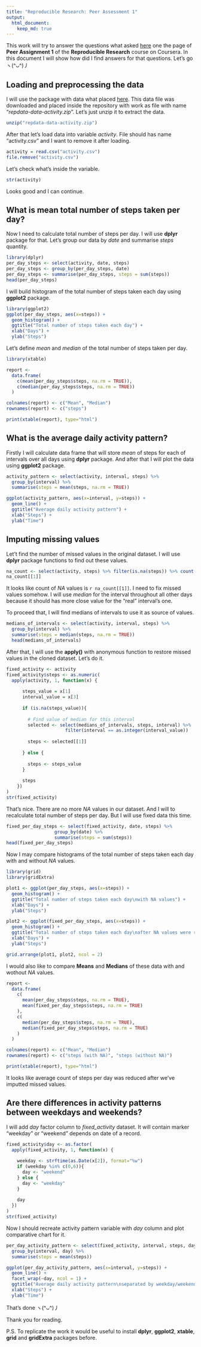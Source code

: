 ```yaml
---
title: "Reproducible Research: Peer Assessment 1"
output: 
  html_document:
    keep_md: true
---
```


This work will try to answer the questions what asked [here][1] one the page of **Peer Assignment 1** of the **Reproducible Research** course on Coursera. In this document I will show how did I find answers for that questions. Let's go ヽ(\^ᴗ\^)丿

## Loading and preprocessing the data

I will use the package with data what placed [here][2]. This data file was downloaded and placed inside the repository with work as file with name "*repdata-data-activity.zip*". Let's just unzip it to extract the data. 

```r
unzip("repdata-data-activity.zip")
```

After that let's load data into variable *activity*. File should has name "activity.csv" and I want to remove it after loading. 

```r
activity = read.csv("activity.csv")
file.remove("activity.csv")
```

Let's check what's inside the variable.

```r
str(activity)
```

Looks good and I can continue.

## What is mean total number of steps taken per day?

Now I need to calculate total number of steps per day. I will use **dplyr** package for that. Let's group our data by *date* and summarise *steps* quantity. 

```r
library(dplyr)
per_day_steps <- select(activity, date, steps)
per_day_steps <- group_by(per_day_steps, date)
per_day_steps <- summarise(per_day_steps, steps = sum(steps))
head(per_day_steps)
```

I will build histogram of the total number of steps taken each day using **ggplot2** package.

```r
library(ggplot2)
ggplot(per_day_steps, aes(x=steps)) + 
  geom_histogram() + 
  ggtitle("Total number of steps taken each day") + 
  xlab("Days") +
  ylab("Steps") 
```

Let's define *mean* and *median* of the total number of steps taken per day.

```r
library(xtable)

report <- 
  data.frame(
    c(mean(per_day_steps$steps, na.rm = TRUE)),
    c(median(per_day_steps$steps, na.rm = TRUE))
  )

colnames(report) <- c("Mean", "Median")
rownames(report) <- c("steps")

print(xtable(report), type="html")
```

## What is the average daily activity pattern?

Firstly I will calculate data frame that will store *mean* of steps for each of intervals over all days using **dplyr** package. And after that I will plot the data using **ggplot2** package.

```r
activity_pattern <- select(activity, interval, steps) %>% 
  group_by(interval) %>% 
  summarise(steps = mean(steps, na.rm = TRUE))

ggplot(activity_pattern, aes(x=interval, y=steps)) +
  geom_line() +
  ggtitle("Average daily activity pattern") + 
  xlab("Steps") + 
  ylab("Time")
```

## Imputing missing values

Let't find the number of missed values in the original dataset. I will use **dplyr** package functions to find out these values.  

```r
na_count <- select(activity, steps) %>% filter(is.na(steps)) %>% count()
na_count[[1]]
```

It looks like count of *NA* values is `r na_count[[1]]`. I need to fix missed values somehow. I will use *median* for the interval throughout all other days because it should has more close value for the "real" interval's one. 

To proceed that, I will find medians of intervals to use it as source of values.

```r
medians_of_intervals <- select(activity, interval, steps) %>% 
  group_by(interval) %>% 
  summarise(steps = median(steps, na.rm = TRUE))
  head(medians_of_intervals)
```

After that, I will use the **apply()** with anonymous function to restore missed values in the cloned dataset. Let's do it. 

```r
fixed_activity <- activity
fixed_activity$steps <- as.numeric(
  apply(activity, 1, function(x) { 
    
      steps_value = x[1]
      interval_value = x[3]
      
      if (is.na(steps_value)){
   
        # Find value of median for this interval
        selected <- select(medians_of_intervals, steps, interval) %>% 
                      filter(interval == as.integer(interval_value))
      
        steps <- selected[[1]]  
        
      } else {
        
        steps <- steps_value
      }
      
      steps
    })
)
str(fixed_activity)
```
  
That's nice. There are no more *NA* values in our dataset. And I will to recalculate total number of steps per day. But I will use fixed data this time.  

```r
fixed_per_day_steps <- select(fixed_activity, date, steps) %>%
                  group_by(date) %>%
                  summarise(steps = sum(steps))
head(fixed_per_day_steps)
```

Now I may compare histograms of the total number of steps taken each day with and without *NA* values.

```r
library(grid)
library(gridExtra)

plot1 <- ggplot(per_day_steps, aes(x=steps)) + 
  geom_histogram() + 
  ggtitle("Total number of steps taken each day\nwith NA values") + 
  xlab("Days") +
  ylab("Steps")

plot2 <- ggplot(fixed_per_day_steps, aes(x=steps)) + 
  geom_histogram() + 
  ggtitle("Total number of steps taken each day\nafter NA values were removed") + 
  xlab("Days") +
  ylab("Steps") 

grid.arrange(plot1, plot2, ncol = 2)
```

I would also like to compare **Means** and **Medians** of these data with and wothout *NA* values.

```r
report <- 
  data.frame(
    c(
      mean(per_day_steps$steps, na.rm = TRUE), 
      mean(fixed_per_day_steps$steps, na.rm = TRUE)
    ),
    c(
      median(per_day_steps$steps, na.rm = TRUE),
      median(fixed_per_day_steps$steps, na.rm = TRUE)
    )
  )

colnames(report) <- c("Mean", "Median")
rownames(report) <- c("steps (with NA)", "steps (without NA)")

print(xtable(report), type="html")
```

It looks like average count of steps per day was reduced after we've imputted missed values. 

## Are there differences in activity patterns between weekdays and weekends?

I will add *day* factor column to *fixed_activity* dataset. It will contain marker "weekday" or "weekend" depends on date of a record. 

```r
fixed_activity$day <- as.factor(
  apply(fixed_activity, 1, function(x) { 
    
    weekday <- strftime(as.Date(x[2]), format="%w")
    if (weekday %in% c(0,6)){
      day <- "weekend"
    } else {
      day <- "weekday"
    }
    
    day
  })
)
str(fixed_activity)
```

Now I should recreate activity pattern variable with *day* column and plot comparative chart for it.

```r
per_day_activity_pattern <- select(fixed_activity, interval, steps, day) %>% 
  group_by(interval, day) %>% 
  summarise(steps = mean(steps))

ggplot(per_day_activity_pattern, aes(x=interval, y=steps)) +
  geom_line() +
  facet_wrap(~day, ncol = 1) +
  ggtitle("Average daily activity pattern\nseparated by weekday/weekend") + 
  xlab("Steps") + 
  ylab("Time")

```

That's done ヽ(\^ᴗ\^)丿

Thank you for reading.

P.S. To replicate the work it would be useful to install **dplyr**, **ggplot2**, **xtable**, **grid** and **gridExtra** packages before.


[1]:https://class.coursera.org/repdata-015/human_grading/view/courses/973516/assessments/3/submissions
[2]:https://d396qusza40orc.cloudfront.net/repdata%2Fdata%2Factivity.zip
